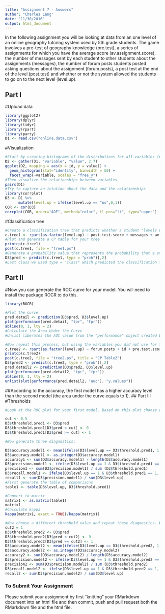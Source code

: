 ```yaml
---
title: "Assignment 7 - Answers"
author: "Charles Lang"
date: "11/30/2016"
output: html_document
---
```


In the following assignment you will be looking at data from an one level of an online geography tutoring system used by 5th grade students. The game involves a pre-test of geography knowledge (pre.test), a series of assignments for which you have the average score (av.assignment.score),  the number of messages sent by each student to other students about the assignments (messages), the number of forum posts students posted asking questions about the assignment (forum.posts), a post test at the end of the level (post.test) and whether or not the system allowed the students to go on to the next level (level.up).  

## Part I

#Upload data
```r
library(ggplot2)
library(dplyr)
library(tidyr)
library(rpart)
library(party)
D1 <- read.csv("online.data.csv")

```

#Visualization 
```r

#Start by creating histograms of the distributions for all variables (#HINT: look up "facet" in the ggplot documentation)
D2 <- gather(D1, "variable", "value", 2:7)
ggplot(D2, mapping = aes(x = id, y = value)) +
  geom_histogram(stat="identity", binwidth = 50) +
  facet_wrap(~variable, scales = "free_y")
#Then visualize the relationships between variables
pairs(D1)
#Try to capture an intution about the data and the relationships
library(corrplot)
D3 <- D1 %>%
      mutate(level.up = ifelse(level.up == "no",0,1))
COR <- cor(D3)
corrplot(COR, order="AOE", method="color", tl.pos="lt", type="upper")
```
#Classification tree
```r
#Create a classification tree that predicts whether a student "levels up" in the online course using three variables of your choice (As we did last time, set all controls to their minimums)
c.tree1 <- rpart(as.factor(level.up) ~ post.test.score + messages + av.assignment.score, method = "class", data = D1)
#Plot and generate a CP table for your tree 
printcp(c.tree1)
post(c.tree1, file = "tree1.ps")
#Generate a probability value that represents the probability that a student levels up based your classification tree 
D3$pred <- predict(c.tree1, type = "prob")[,2]
#Last class we used type = "class" which predicted the classification for us, this time we are using type = "prob" to see the probability that our classififcation is based on.
```
## Part II
#Now you can generate the ROC curve for your model. You will need to install the package ROCR to do this.
```r
library(ROCR)

#Plot the curve
pred.detail <- prediction(D3$pred, D3$level.up) 
plot(performance(pred.detail, "tpr", "fpr"))
abline(0, 1, lty = 2)
#Calculate the Area Under the Curve
#Unlist liberates the AUC value from the "performance" object created by ROCR

#Now repeat this process, but using the variables you did not use for the previous model and compare the plots & results of your two models. Which one do you think was the better model? Why?
c.tree2 <- rpart(as.factor(level.up) ~ forum.posts + id + pre.test.score, method = "class", data = D1)
printcp(c.tree2)
post(c.tree2, file = "tree2.ps", title = "CP Table2")
D3$pred2 <- predict(c.tree2, type = "prob")[,2]
pred.detail2 <- prediction(D3$pred2, D3$level.up) 
plot(performance(pred.detail2, "tpr", "fpr"))
abline(0, 1, lty = 2)
unlist(slot(performance(pred.detail2, "auc"), "y.values"))
```
##According to the accuracy, the first model has a higher accuracy level than the second model (the area under the curve equals to 1).
## Part III
#Thresholds
```r
#Look at the ROC plot for your first model. Based on this plot choose a probability threshold that balances capturing the most correct predictions against false positives. Then generate a new variable in your data set that classifies each student according to your chosen threshold.

cut <- 0.5
D3$threshold.pred1 <- D3$pred
D3$threshold.pred1[D3$pred < cut] <- 0
D3$threshold.pred1[D3$pred >= cut] <- 1

#Now generate three diagnostics:

D3$accuracy.model1 <- mean(ifelse(D3$level.up == D3$threshold.pred1, 1, 0))
D3$accuracy.model1 <- as.integer(D3$accuracy.model1)
accuracy1 <- sum(D3$accuracy.model1) / length(D3$accuracy.model1)
D3$precision.model1 <- ifelse(D3$level.up == 1 & D3$threshold.pred1 == 1, 1, 0)
precision1 <- sum(D3$precision.model1) / sum (D3$threshold.pred1)
D3$recall.model1 <- ifelse(D3$level.up == 1 & D3$threshold.pred1 == 1, 1, 0)
recall1 <- sum(D3$precision.model1) / sum(D3$level.up)
#First generate the table of comparisons
table1 <- table(D3$level.up, D3$threshold.pred1)

#Convert to matrix
matrix1 <- as.matrix(table1)
matrix1
#Calculate kappa
kappa(matrix1, exact = TRUE)/kappa(matrix1)

#Now choose a different threshold value and repeat these diagnostics. What conclusions can you draw about your two thresholds?
cut2 = 1
D3$threshold.pred2 <- D3$pred
D3$threshold.pred2[D3$pred < cut2] <- 0
D3$threshold.pred2[D3$pred == cut2] <- 1
D3$accuracy.model2 <- mean(ifelse(D3$level.up == D3$threshold.pred2, 1, 0))
D3$accuracy.model2 <- as.integer(D3$accuracy.model2)
accuracy2 <- sum(D3$accuracy.model2) / length(D3$accuracy.model2)
D3$precision.model2 <- ifelse(D3$level.up == 1 & D3$threshold.pred2 == 1, 1, 0)
precision2 <- sum(D3$precision.model2) / sum (D3$threshold.pred2)
D3$recall.model2 <- ifelse(D3$level.up == 1 & D3$threshold.pred2 == 1, 1, 0)
recall2 <- sum(D3$precision.model2) / sum(D3$level.up)
```

### To Submit Your Assignment

Please submit your assignment by first "knitting" your RMarkdown document into an html file and then commit, push and pull request both the RMarkdown file and the html file.
